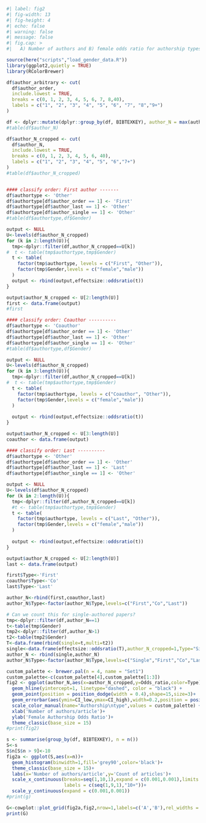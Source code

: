 ```r
#| label: fig2
#| fig-width: 13
#| fig-height: 4
#| echo: false
#| warning: false
#| message: false
#| fig.cap: > 
#|   A) Number of authors and B) female odds ratio for authorship types across the number of authors

source(here("scripts","load_gender_data.R"))
library(ggplot2,quietly = TRUE)
library(RColorBrewer)

df$author_arbitrary <- cut(
  df$author_order,
  include.lowest = TRUE,
  breaks = c(0, 1, 2, 3, 4, 5, 6, 7, 8,40),
  labels = c("1", "2", "3", "4", "5", "6", "7", "8","9+")
)

df <- dplyr::mutate(dplyr::group_by(df, BIBTEXKEY), author_N = max(author_order))
#table(df$author_N)

df$author_N_cropped <- cut(
  df$author_N,
  include.lowest = TRUE,
  breaks = c(0, 1, 2, 3, 4, 5, 6, 40),
  labels = c("1", "2", "3", "4", "5", "6","7+")
)
#table(df$author_N_cropped)


#### classify order: First author -------
df$authortype <- 'Other'
df$authortype[df$author_order == 1] <- 'First'
df$authortype[df$author_last == 1] <- 'Other'
df$authortype[df$author_single == 1] <- 'Other'
#table(df$authortype,df$Gender)

output <- NULL
U<-levels(df$author_N_cropped)
for (k in 2:length(U)){
  tmp<-dplyr::filter(df,author_N_cropped==U[k])
#  t <- table(tmp$authortype,tmp$Gender)
  t <- table(
    factor(tmp$authortype, levels = c("First", "Other")),
    factor(tmp$Gender,levels = c("female","male"))
  )
  output <- rbind(output,effectsize::oddsratio(t))
}

output$author_N_cropped <- U[2:length(U)]
first <- data.frame(output)
#first

#### classify order: Coauthor ----------
df$authortype <- 'Coauthor'
df$authortype[df$author_order == 1] <- 'Other'
df$authortype[df$author_last == 1] <- 'Other'
df$authortype[df$author_single == 1] <- 'Other'
#table(df$authortype,df$Gender)

output <- NULL
U<-levels(df$author_N_cropped)
for (k in 3:length(U)){
  tmp<-dplyr::filter(df,author_N_cropped==U[k])
#  t <- table(tmp$authortype,tmp$Gender)
  t <- table(
    factor(tmp$authortype, levels = c("Coauthor", "Other")),
    factor(tmp$Gender,levels = c("female","male"))
  )
  
  output <- rbind(output,effectsize::oddsratio(t))
}

output$author_N_cropped <- U[3:length(U)]
coauthor <- data.frame(output)

#### classify order: Last ----------
df$authortype <- 'Other'
df$authortype[df$author_order == 1] <- 'Other'
df$authortype[df$author_last == 1] <- 'Last'
df$authortype[df$author_single == 1] <- 'Other'

output <- NULL
U<-levels(df$author_N_cropped)
for (k in 2:length(U)){
  tmp<-dplyr::filter(df,author_N_cropped==U[k])
  #t <- table(tmp$authortype,tmp$Gender)
  t <- table(
    factor(tmp$authortype, levels = c("Last", "Other")),
    factor(tmp$Gender,levels = c("female","male"))
  )
  
  output <- rbind(output,effectsize::oddsratio(t))
}

output$author_N_cropped <- U[2:length(U)]
last <- data.frame(output)

first$Type<-'First'
coauthor$Type<-'Co'
last$Type<-'Last'

author_N<-rbind(first,coauthor,last)
author_N$Type<-factor(author_N$Type,levels=c("First","Co","Last"))

# Can we count this for single-authored papers?
tmp<-dplyr::filter(df,author_N==1)
t<-table(tmp$Gender)
tmp2<-dplyr::filter(df,author_N>1)
t2<-table(tmp2$Gender)
T<-data.frame(rbind(single=t,multi=t2))
single<-data.frame(effectsize::oddsratio(T),author_N_cropped=1,Type="Single")
author_N <- rbind(single,author_N)
author_N$Type<-factor(author_N$Type,levels=c("Single","First","Co","Last"))

custom_palette <- brewer.pal(n = 4, name = "Set1")
custom_palette<-c(custom_palette[4],custom_palette[1:3])
fig2 <- ggplot(author_N,aes(x=author_N_cropped,y=Odds_ratio,color=Type))+
  geom_hline(yintercept=1, linetype="dashed", color = "black") +
  geom_point(position = position_dodge(width = 0.4),shape=15,size=3)+
  geom_errorbar(aes(ymin=CI_low,ymax=CI_high),width=0.2,position = position_dodge(width = 0.4))+
  scale_color_manual(name="Authorship\ntype",values = custom_palette) +
  xlab('Number of authors/article')+
  ylab('Female Authorship Odds Ratio')+
  theme_classic(base_size = 15)
#print(fig2)

s <- summarise(group_by(df, BIBTEXKEY), n = n())
S<-s
S$n[S$n > 9]<-10
fig2a <- ggplot(S,aes(x=n))+
  geom_histogram(binwidth=1,fill='grey90',color='black')+
  theme_classic(base_size = 15)+
  labs(x='Number of authors/article',y='Count of articles')+
  scale_x_continuous(breaks=seq(1,10,1),expand = c(0.001,0.001),limits = c(0,11),
                     labels = c(seq(1,9,1),"10+"))+
  scale_y_continuous(expand = c(0.001,0.001))
#print(g)

G<-cowplot::plot_grid(fig2a,fig2,nrow=1,labels=c('A','B'),rel_widths = c(0.4,1))
print(G)

```
